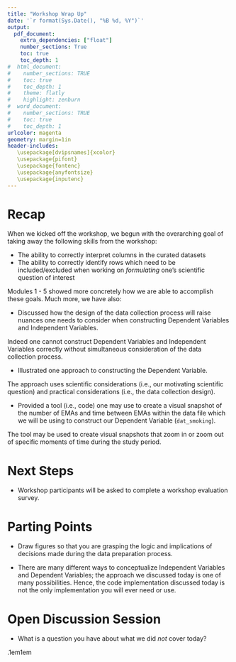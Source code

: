 ```yaml
---
title: "Workshop Wrap Up"
date: '`r format(Sys.Date(), "%B %d, %Y")`'
output: 
  pdf_document:
    extra_dependencies: ["float"]
    number_sections: True
    toc: true
    toc_depth: 1
#  html_document:
#    number_sections: TRUE
#    toc: true
#    toc_depth: 1
#    theme: flatly
#    highlight: zenburn
#  word_document:
#    number_sections: TRUE
#    toc: true
#    toc_depth: 1
urlcolor: magenta
geometry: margin=1in
header-includes:
   \usepackage[dvipsnames]{xcolor}
   \usepackage{pifont}
   \usepackage{fontenc}
   \usepackage{anyfontsize}
   \usepackage{inputenc}
---
```


\vspace{0.75cm}

# Recap

When we kicked off the workshop, we begun with the overarching goal of taking away the following skills from the workshop:

* The ability to correctly interpret columns in the curated datasets
* The ability to correctly identify rows which need to be included/excluded when working on *formulating* one's scientific question of interest

Modules 1 - 5 showed more concretely how we are able to accomplish these goals. Much more, we have also:

* Discussed how the design of the data collection process will raise nuances one needs to consider when constructing Dependent Variables and Independent Variables. 

Indeed one cannot construct Dependent Variables and Independent Variables correctly without simultaneous consideration of the data collection process.

* Illustrated one approach to constructing the Dependent Variable. 

The approach uses scientific considerations (i.e., our motivating scientific question) and practical considerations (i.e., the data collection design).

* Provided a tool (i.e., code) one may use to create a visual snapshot of the number of EMAs and time between EMAs within the data file which we will be using to construct our Dependent Variable (`dat_smoking`). 

The tool may be used to create visual snapshots that zoom in or zoom out of specific moments of time during the study period.


# Next Steps

* Workshop participants will be asked to complete a workshop evaluation survey.

# Parting Points

* Draw figures so that you are grasping the logic and implications of decisions made during the data preparation process.

* There are many different ways to conceptualize Independent Variables and Dependent Variables; the approach we discussed today is one of many possibilities. Hence, the code implementation discussed today is not the only implementation you will ever need or use.


# Open Discussion Session

* What is a question you have about what we did *not* cover today?


\sffamily\fboxrule.1em\fboxsep1em
\fcolorbox{black}{red!5}{\color{black}
\begin{minipage}[0.30in]{6.3in}
\begin{center} 
'To sum it all up, I feel we are just as confused as ever in some ways, but I believe we are confused at a \textit{higher level} and about \textit{more important things}.' -- David A. Peoples
\end{center}
\end{minipage}}



